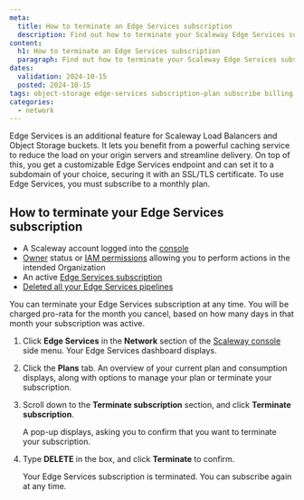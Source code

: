 ```yaml
---
meta:
  title: How to terminate an Edge Services subscription
  description: Find out how to terminate your Scaleway Edge Services subscription whenever you want, at the click of a button.
content:
  h1: How to terminate an Edge Services subscription
  paragraph: Find out how to terminate your Scaleway Edge Services subscription whenever you want, at the click of a button.ow to choose the best plan for your needs and change your plan at the click of a button.
dates:
  validation: 2024-10-15
  posted: 2024-10-15
tags: object-storage edge-services subscription-plan subscribe billing pricing terminate cancel
categories:
  - network
---
```


Edge Services is an additional feature for Scaleway Load Balancers and Object Storage buckets. It lets you  benefit from a powerful caching service to reduce the load on your origin servers and streamline delivery. On top of this, you get a customizable Edge Services endpoint and can set it to a subdomain of your choice, securing it with an SSL/TLS certificate. To use Edge Services, you must subscribe to a monthly plan.

## How to terminate your Edge Services subscription

<Macro id="requirements" />

- A Scaleway account logged into the [console](https://console.scaleway.com)
- [Owner](/identity-and-access-management/iam/concepts/#owner) status or [IAM permissions](/identity-and-access-management/iam/concepts/#permission) allowing you to perform actions in the intended Organization
- An active [Edge Services subscription](/network/edge-services/subscribe-edge-services/)
- [Deleted all your Edge Services pipelines](/network/edge-services/delete-pipeline/)

You can terminate your Edge Services subscription at any time. You will be charged pro-rata for the month you cancel, based on how many days in that month your subscription was active.

1. Click **Edge Services** in the **Network** section of the [Scaleway console](https://console.scaleway.com/) side menu. Your Edge Services dashboard displays.

2. Click the **Plans** tab. An overview of your current plan and consumption displays, along with options to manage your plan or terminate your subscription.

3. Scroll down to the **Terminate subscription** section, and click **Terminate subscription**. 

    A pop-up displays, asking you to confirm that you want to terminate your subscription.

4. Type **DELETE** in the box, and click **Terminate** to confirm.

    Your Edge Services subscription is terminated. You can subscribe again at any time.